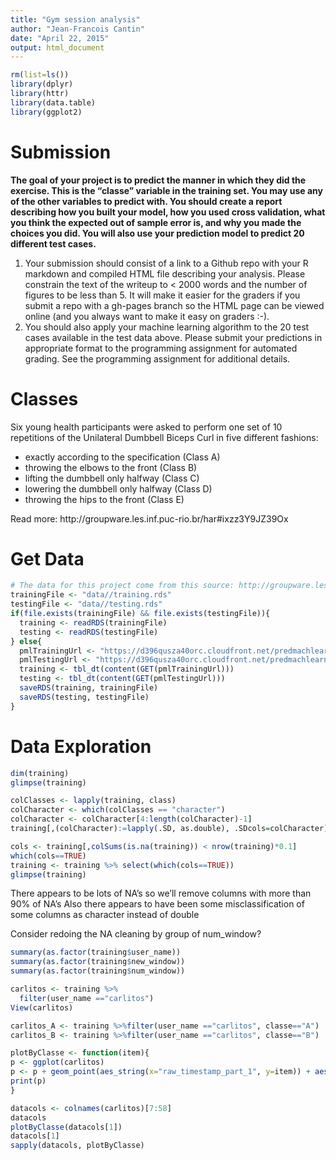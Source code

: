 ```yaml
---
title: "Gym session analysis"
author: "Jean-Francois Cantin"
date: "April 22, 2015"
output: html_document
---
```


```r
rm(list=ls())
library(dplyr)
library(httr)
library(data.table)
library(ggplot2)
```

# Submission
**The goal of your project is to predict the manner in which they did the exercise. This is the "classe" variable in the training set. You may use any of the other variables to predict with. You should create a report describing how you built your model, how you used cross validation, what you think the expected out of sample error is, and why you made the choices you did. You will also use your prediction model to predict 20 different test cases. **

1. Your submission should consist of a link to a Github repo with your R markdown and compiled HTML file describing your analysis. Please constrain the text of the writeup to < 2000 words and the number of figures to be less than 5. It will make it easier for the graders if you submit a repo with a gh-pages branch so the HTML page can be viewed online (and you always want to make it easy on graders :-).
2. You should also apply your machine learning algorithm to the 20 test cases available in the test data above. Please submit your predictions in appropriate format to the programming assignment for automated grading. See the programming assignment for additional details. 

# Classes
Six young health participants were asked to perform one set of 10 repetitions of the Unilateral Dumbbell Biceps Curl in five different fashions: 

* exactly according to the specification (Class A) 
* throwing the elbows to the front (Class B)
* lifting the dumbbell only halfway (Class C)
* lowering the dumbbell only halfway (Class D) 
* throwing the hips to the front (Class E)

Read more: http://groupware.les.inf.puc-rio.br/har#ixzz3Y9JZ39Ox

# Get Data
```r
# The data for this project come from this source: http://groupware.les.inf.puc-rio.br/har
trainingFile <- "data//training.rds"
testingFile <- "data//testing.rds"
if(file.exists(trainingFile) && file.exists(testingFile)){
  training <- readRDS(trainingFile)
  testing <- readRDS(testingFile)
} else{
  pmlTrainingUrl <- "https://d396qusza40orc.cloudfront.net/predmachlearn/pml-training.csv"
  pmlTestingUrl <- "https://d396qusza40orc.cloudfront.net/predmachlearn/pml-testing.csv"
  training <- tbl_dt(content(GET(pmlTrainingUrl)))
  testing <- tbl_dt(content(GET(pmlTestingUrl)))
  saveRDS(training, trainingFile)
  saveRDS(testing, testingFile)
}
```

# Data Exploration
```r
dim(training)
glimpse(training)

colClasses <- lapply(training, class)
colCharacter <- which(colClasses == "character")
colCharacter <- colCharacter[4:length(colCharacter)-1]
training[,(colCharacter):=lapply(.SD, as.double), .SDcols=colCharacter]

cols <- training[,colSums(is.na(training)) < nrow(training)*0.1]
which(cols==TRUE)
training <- training %>% select(which(cols==TRUE))
glimpse(training)
```

There appears to be lots of NA's so we'll remove columns with more than 90% of NA's 
Also there appears to have been some misclassification of some columns as character instead of double

Consider redoing the NA cleaning by group of num_window?

```r
summary(as.factor(training$user_name))
summary(as.factor(training$new_window))
summary(as.factor(training$num_window))

carlitos <- training %>% 
  filter(user_name =="carlitos")
View(carlitos)

carlitos_A <- training %>%filter(user_name =="carlitos", classe=="A")
carlitos_B <- training %>%filter(user_name =="carlitos", classe=="B")

plotByClasse <- function(item){
p <- ggplot(carlitos)
p <- p + geom_point(aes_string(x="raw_timestamp_part_1", y=item)) + aes(colour=as.factor(classe))
print(p)
}

datacols <- colnames(carlitos)[7:58]
datacols
plotByClasse(datacols[1])
datacols[1]
sapply(datacols, plotByClasse)

```







